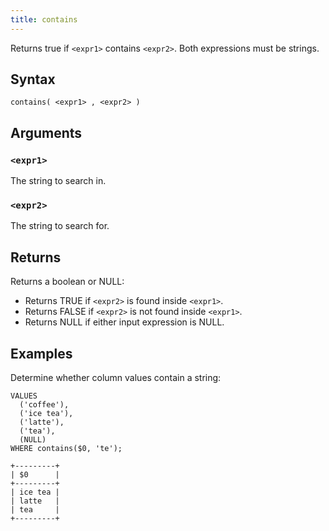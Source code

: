 ```yaml
---
title: contains
---
```


Returns true if `<expr1>` contains `<expr2>`. Both expressions must be strings.

## Syntax

```scopeql
contains( <expr1> , <expr2> )
```

## Arguments

### `<expr1>`

The string to search in.

### `<expr2>`

The string to search for.

## Returns

Returns a boolean or NULL:

* Returns TRUE if `<expr2>` is found inside `<expr1>`.
* Returns FALSE if `<expr2>` is not found inside `<expr1>`.
* Returns NULL if either input expression is NULL.

## Examples

Determine whether column values contain a string:

```scopeql
VALUES
  ('coffee'),
  ('ice tea'),
  ('latte'),
  ('tea'),
  (NULL)
WHERE contains($0, 'te');
```

```
+---------+
| $0      |
+---------+
| ice tea |
| latte   |
| tea     |
+---------+
```
